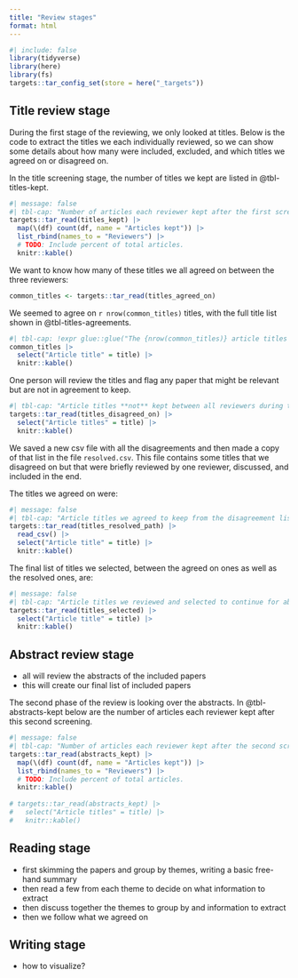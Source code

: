```yaml
---
title: "Review stages"
format: html
---
```


```r
#| include: false
library(tidyverse)
library(here)
library(fs)
targets::tar_config_set(store = here("_targets"))
```

<!-- TODO: Include last date the articles were extracted from. -->

## Title review stage

During the first stage of the reviewing, we only looked at titles. Below
is the code to extract the titles we each individually reviewed, so we
can show some details about how many were included, excluded, and which
titles we agreed on or disagreed on.

In the title screening stage, the number of titles we kept are listed in
@tbl-titles-kept.

```r
#| message: false
#| tbl-cap: "Number of articles each reviewer kept after the first screening of the titles."
targets::tar_read(titles_kept) |>
  map(\(df) count(df, name = "Articles kept")) |>
  list_rbind(names_to = "Reviewers") |>
  # TODO: Include percent of total articles.
  knitr::kable()
```

We want to know how many of these titles we all agreed on between the
three reviewers:

```r
common_titles <- targets::tar_read(titles_agreed_on)
```

We seemed to agree on `r nrow(common_titles)` titles, with the full
title list shown in @tbl-titles-agreements.

```r
#| tbl-cap: !expr glue::glue("The {nrow(common_titles)} article titles we all agreed on and kept during the title screening stage.")
common_titles |>
  select("Article title" = title) |>
  knitr::kable()
```

One person will review the titles and flag any paper that might be
relevant but are not in agreement to keep.

```r
#| tbl-cap: "Article titles **not** kept between all reviewers during the title screening stage."
targets::tar_read(titles_disagreed_on) |>
  select("Article titles" = title) |>
  knitr::kable()
```

We saved a new csv file with all the disagreements and then made a copy
of that list in the file `resolved.csv`. This file contains some titles
that we disagreed on but that were briefly reviewed by one reviewer,
discussed, and included in the end.

The titles we agreed on were:

```r
#| message: false
#| tbl-cap: "Article titles we agreed to keep from the disagreement list."
targets::tar_read(titles_resolved_path) |>
  read_csv() |>
  select("Article title" = title) |>
  knitr::kable()
```

The final list of titles we selected, between the agreed on ones as well
as the resolved ones, are:

```r
#| message: false
#| tbl-cap: "Article titles we reviewed and selected to continue for abstract review."
targets::tar_read(titles_selected) |>
  select("Article title" = title) |>
  knitr::kable()
```

## Abstract review stage

-   all will review the abstracts of the included papers
-   this will create our final list of included papers

The second phase of the review is looking over the abstracts. In
@tbl-abstracts-kept below are the number of articles each reviewer kept
after this second screening.

```r
#| message: false
#| tbl-cap: "Number of articles each reviewer kept after the second screening of the abstracts."
targets::tar_read(abstracts_kept) |> 
  map(\(df) count(df, name = "Articles kept")) |>
  list_rbind(names_to = "Reviewers") |>
  # TODO: Include percent of total articles.
  knitr::kable()
  
# targets::tar_read(abstracts_kept) |> 
#   select("Article titles" = title) |>
#   knitr::kable()
```

## Reading stage

-   first skimming the papers and group by themes, writing a basic
    free-hand summary
-   then read a few from each theme to decide on what information to
    extract
-   then discuss together the themes to group by and information to
    extract
-   then we follow what we agreed on

## Writing stage

-   how to visualize?

